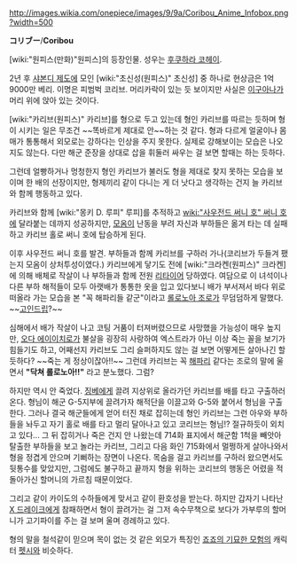 http://images.wikia.com/onepiece/images/9/9a/Coribou_Anime_Infobox.png?width=500

'''コリブー'''/'''Coribou'''

[wiki:"원피스(만화)"원피스]의 등장인물. 성우는 [[후쿠하라 코헤이]].

2년 후 [[샤본디 제도]]에 모인 [wiki:"초신성(원피스)" 초신성] 중 하나로 현상금은 1억 9000만 베리. 이명은 피범벅 코리브. 머리카락이 있는 듯 보이지만 사실은 [[이구아나]]가 머리 위에 앉아 있는 것이다.

[wiki:"카리브(원피스)" 카리브]를 형으로 두고 있는데 형인 카리브를 따르는 듯하며 형이 시키는 일은 무조건 ~~똑바르게 제대로 안~~하는 것 같다. 형과 다르게 얼굴이나 몸매가 통통해서 외모로는 강하다는 인상을 주지 못한다. 실제로 강해보이는 모습은 나오지도 않는다. 다만 해군 준장을 상대로 삽을 휘둘러 싸우는 걸 보면 할때는 하는 듯하다.

그런데 얼빵하거나 멍청한지 형인 카리브가 불러도 형을 제대로 찾지 못하는 모습을 보이며 한 배의 선장이지만, 형제끼리 같이 다니는 게 더 낫다고 생각하는 건지 늘 카리브와 함께 행동하고 있다.

카리브와 함께 [wiki:"몽키 D. 루피" 루피]를 추적하고 [[wiki:"사우전드 써니 호" 써니 호]]에 달라붙는 데까지 성공하지만, [[모옴]]이 난동을 부려 자신과 부하들은 옮겨 타는 데 실패하고 카리브 홀로 써니 호에 탑승하게 된다.

이후 사우전드 써니 호를 발견. 부하들과 함께 카리브를 구하러 가나(코리브가 두들겨 팼는지 모옴이 상처투성이였다.) 카리브에게 닿기도 전에 [wiki:"크라켄(원피스)" 크라켄]에 의해 배체로 작살이 나 부하들과 함께 전원 [[리타이어]] 당하였다. 여담으로 이 녀석이나 다른 부하 해적들이 모두 아랫배가 통통한 옷을 입고 있다보니 배가 부서져서 바다 위로 떠올라 가는 모습을 본 "꼭 해파리들 같군"이라고 [[롤로노아 조로]]가 무덤덤하게 말했다. ~~[[고인드립]]?~~ 

심해에서 배가 작살이 나고 코팅 거품이 터져버렸으므로 사망했을 가능성이 매우 높지만, [[오다 에이이치로]]가 불살을 굉장히 사랑하여 엑스트라가 아닌 이상 죽는 꼴을 보기가 힘들기도 하고, 어째선지 카리브도 그리 슬퍼하지도 않는 걸 보면 어떻게든 살아나긴 할 듯하다? ~~죽는 게 정상이잖아!!~~ 그런데 카리브는 꼭 [[해파리]] 같다는 조로의 말에 울면서 '''"닥쳐 롤로노아!!"''' 라고 분노했다. 그럼?

하지만 역시 안 죽었다. [[징베]]에게 끌려 지상위로 올라가던 카리브를 배를 타고 구출하러 온다. 형님이 해군 G-5지부에 끌려가자 해적단을 이끌고와 G-5와 붙어서 형님을 구출한다. 그러나 결국 해군들에게 얻어 터진 채로 잡히는데 형인 카리브는 그런 아우와 부하들을 놔두고 자기 홀로 배를 타고 멀리 달아나고 있고 코리브는 형님!? 절규하듯이 외치고 있다... 그 뒤 잡히거나 죽은 건지 안 나왔는데 714화 표지에서 해군함 1척을 빼앗아 탈출한 부하들을 보고 놀라는 카리브, 그리고 다음 화인 715화에서 멀쩡하게 살아나와서 형을 정겹게 안으며 기뻐하는 장면이 나온다. 목숨을 걸고 카리브를 구하러 왔으면서도 뒷통수를 맞았지만, 그럼에도 불구하고 끝까지 형을 위하는 코리브의 행동은 어렸을 적 돌아가신 할머니의 가르침 때문이었다. 

그리고 같이 카이도의 수하들에게 맞서고 같이 환호성을 받는다. 하지만 갑자기 나타난 [[X 드레이크]]에게 참패하면서 형이 끌려가는 걸 그저 속수무책으로 보다가 가부루의 할머니가 고기파이를 주는 걸 보며 울며 경례하고 있다.

형의 말을 철석같이 믿으며 목이 없는 것 같은 외모가 특징인 [[죠죠의 기묘한 모험]]의 캐릭터 [[펫시]]와 비슷하다.
